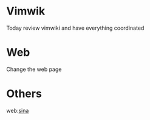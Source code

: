= Vimwik =
Today review vimwiki and have everything coordinated
= Web =
Change the web page
= Others =
web:[[www.sina.com|sina]]
